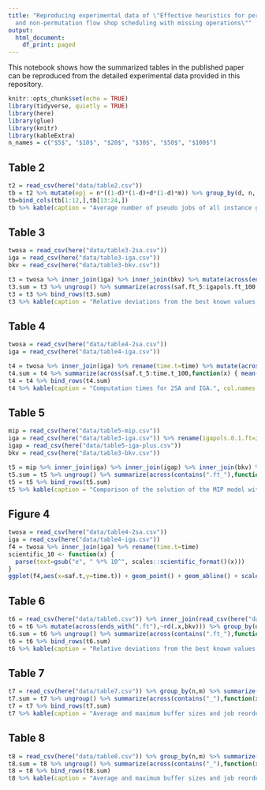 ```yaml
---
title: "Reproducing experimental data of \"Effective heuristics for permutation
  and non-permutation flow shop scheduling with missing operations\""
output:
  html_document:
    df_print: paged
---
```


This notebook shows how the summarized tables in the published paper can be reproduced from the detailed experimental data provided in this repository.

```r
knitr::opts_chunk$set(echo = TRUE)
library(tidyverse, quietly = TRUE)
library(here)
library(glue)
library(knitr)
library(kableExtra)
n_names = c("$5$", "$10$", "$20$", "$30$", "$50$", "$100$")
```

## Table 2 
```r
t2 = read_csv(here("data/table2.csv"))
tb = t2 %>% mutate(epj = n*((1-d)*(1-d)+d*(1-d)*m)) %>% group_by(d, n, m) %>% summarise(across(epj, mean)) %>% pivot_wider(names_from = d, values_from = c(epj)) %>% ungroup()
tb=bind_cols(tb[1:12,],tb[13:24,])
tb %>% kable(caption = "Average number of pseudo jobs of all instance groups with a different number of jobs n and machines m. Each group has 30 instances.", col.names = rep(c("$n$", "$m/r$", "$0.2$", "$0.3$", "$0.4$"),2)) %>% kable_styling()
```

## Table 3

```r
twosa = read_csv(here("data/table3-2sa.csv"))
iga = read_csv(here("data/table3-iga.csv"))
bkv = read_csv(here("data/table3-bkv.csv"))

t3 = twosa %>% inner_join(iga) %>% inner_join(bkv) %>% mutate(across(ends_with(".ft"),~rd(.x,bkv))) %>% group_by(d,n,m) %>% summarize(across(c(saf.ft:igapols.ft),mean)) %>% pivot_wider(names_from=n,values_from=c(ends_with(".ft")))
t3.sum = t3 %>% ungroup() %>% summarize(across(saf.ft_5:igapols.ft_100,function(x) { mean(x,na.rm=T) }))
t3 = t3 %>% bind_rows(t3.sum)
t3 %>% kable(caption = "Relative deviations from the best known values for 2SA and IGA.", col.names = c("$d$", "$m/n$", rep(n_names,2))) %>% kable_styling()
```


## Table 4

```r
twosa = read_csv(here("data/table4-2sa.csv"))
iga = read_csv(here("data/table4-iga.csv"))

t4 = twosa %>% inner_join(iga) %>% rename(time.t=time) %>% mutate(across(ends_with(".ft"),~rd(.x,bkv))) %>% group_by(n,m) %>% summarize(across(c(saf.t:time.t),mean)) %>% pivot_wider(names_from=n,values_from=c(ends_with(".t")))
t4.sum = t4 %>% summarize(across(saf.t_5:time.t_100,function(x) { mean(x,na.rm=T) }))
t4 = t4 %>% bind_rows(t4.sum)
t4 %>% kable(caption = "Computation times for 2SA and IGA.", col.names = c("$m/n$", rep(n_names,2))) %>% kable_styling()
```

## Table 5

```r
mip = read_csv(here("data/table5-mip.csv"))
iga = read_csv(here("data/table3-iga.csv")) %>% rename(igapols.0.1.ft=igapols.ft)
igap = read_csv(here("data/table5-iga-plus.csv"))
bkv = read_csv(here("data/table3-bkv.csv"))

t5 = mip %>% inner_join(iga) %>% inner_join(igap) %>% inner_join(bkv) %>% mutate(across(ends_with(".ft"),~rd(.x,bkv))) %>% group_by(n,m,d) %>% summarize(across(ends_with(".ft"),mean)) %>% pivot_wider(names_from=n,values_from=c(ends_with(".ft")))
t5.sum = t5 %>% ungroup() %>% summarize(across(contains(".ft_"),function(x) { mean(x,na.rm=T) }))
t5 = t5 %>% bind_rows(t5.sum)
t5 %>% kable(caption = "Comparison of the solution of the MIP model with those of IGA and IGA running with a ﬁve times higher iteration limit (IGA+).", col.names = c("$m$", "$d/n$", rep(n_names[1:5],3))) %>% kable_styling()
```

## Figure 4

```r
twosa = read_csv(here("data/table4-2sa.csv"))
iga = read_csv(here("data/table4-iga.csv"))
f4 = twosa %>% inner_join(iga) %>% rename(time.t=time)
scientific_10 <- function(x) {
  parse(text=gsub("e", " %*% 10^", scales::scientific_format()(x)))
}
ggplot(f4,aes(x=saf.t,y=time.t)) + geom_point() + geom_abline() + scale_x_log10(label=scientific_10) + scale_y_log10(label=scientific_10) + labs(title="Computation times (s)", x="2SA", y="IGA") + theme(legend.position="none")
```

## Table 6

```r
t6 = read_csv(here("data/table6.csv")) %>% inner_join(read_csv(here("data/table3-bkv.csv")))
t6 = t6 %>% mutate(across(ends_with(".ft"),~rd(.x,bkv))) %>% group_by(d,n,m) %>% summarize(across(c(ends_with(".ft")),mean)) %>% pivot_wider(names_from=n,values_from=c(ends_with(".ft")))
t6.sum = t6 %>% ungroup() %>% summarize(across(contains(".ft_"),function(x) { mean(x,na.rm=T) }))
t6 = t6 %>% bind_rows(t6.sum)
t6 %>% kable(caption = "Relative deviations from the best known values for IGA0 and IGA+NPSset.", col.names = c("$d$", "$m/n$", rep(n_names,2))) %>% kable_styling()
```

## Table 7

```r
t7 = read_csv(here("data/table7.csv")) %>% group_by(n,m) %>% summarize(b=100*mean(bs),B=100*max(bs),jri=100*mean(jri)) %>% pivot_wider(names_from=m,values_from=c(b,B,jri)) 
t7.sum = t7 %>% ungroup() %>% summarize(across(contains("_"),function(x) { mean(x,na.rm=T) }))
t7 = t7 %>% bind_rows(t7.sum)
t7 %>% kable(caption = "Average and maximum buffer sizes and job reordering index (in percent) for the non-permutation solutions.", col.names = c("$m/n$", rep(n_names[1:4],3))) %>% kable_styling()
```

## Table 8

```r
t8 = read_csv(here("data/table8.csv")) %>% group_by(n,m) %>% summarize(b=100*mean(bs),B=100*max(bs),jri=100*mean(jri)) %>% pivot_wider(names_from=m,values_from=c(b,B,jri))
t8.sum = t8 %>% ungroup() %>% summarize(across(contains("_"),function(x) { mean(x,na.rm=T) }))
t8 = t8 %>% bind_rows(t8.sum)
t8 %>% kable(caption = "Average and maximum buffer sizes and job reordering index (in percent) for the permutation solutions.", col.names = c("$n/m$", rep(n_names[1:4],3))) %>% kable_styling()
```

